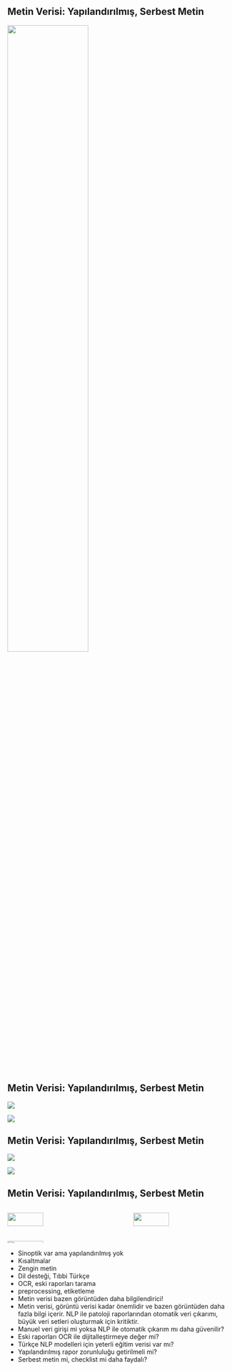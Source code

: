 ## Metin Verisi: Yapılandırılmış, Serbest Metin {.scrollable}

![](/media/rapor-ornek-3a.jpg){height="60%"}

## Metin Verisi: Yapılandırılmış, Serbest Metin {.scrollable}

::::: rows

:::: {.row}

![](/media/rapor-ornek-1a.jpg)

::::

:::: {.row}

![](/media/rapor-ornek-2a.jpg)

::::

:::::

## Metin Verisi: Yapılandırılmış, Serbest Metin {.scrollable}

::::: rows

:::: {.row}

![](/media/rapor-ornek-1b.jpg)

::::

:::: {.row}

![](/media/rapor-ornek-2b.jpg)

::::

:::::


## Metin Verisi: Yapılandırılmış, Serbest Metin {.scrollable}


:::::: columns

::::: {.column width="48%"}

:::: rows

::: {.row}

![](/media/rapor-ara-1.png){height="60%"}

:::

::: {.row}

![](/media/rapor-ara-2.png){height="60%"}

:::

::::

:::::


::::: {.column width="4%"}
:::::


::::: {.column width="48%"}

![](/media/extracting-information-poster-v2.png){height="60%"}

:::::

::::::


::: footer
:::


::: notes
- Sinoptik var ama yapılandırılmış yok
- Kısaltmalar
- Zengin metin
- Dil desteği, Tıbbi Türkçe
- OCR, eski raporları tarama
- preprocessing, etiketleme
- Metin verisi bazen görüntüden daha bilgilendirici!
- Metin verisi, görüntü verisi kadar önemlidir ve bazen görüntüden daha fazla bilgi içerir. NLP ile patoloji raporlarından otomatik veri çıkarımı, büyük veri setleri oluşturmak için kritiktir.
- Manuel veri girişi mi yoksa NLP ile otomatik çıkarım mı daha güvenilir?
- Eski raporları OCR ile dijitalleştirmeye değer mi?
- Türkçe NLP modelleri için yeterli eğitim verisi var mı?
- Yapılandırılmış rapor zorunluluğu getirilmeli mi?
- Serbest metin mi, checklist mi daha faydalı?
:::
